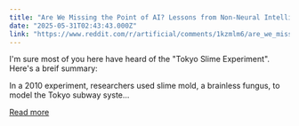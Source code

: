 ```yaml
---
title: "Are We Missing the Point of AI? Lessons from Non-Neural Intelligence Systems"
date: "2025-05-31T02:43:43.000Z"
link: "https://www.reddit.com/r/artificial/comments/1kzmlm6/are_we_missing_the_point_of_ai_lessons_from/"
---
```


I'm sure most of you here have heard of the "Tokyo Slime Experiment".
 Here's a breif summary:
  
In a 2010 experiment, researchers used slime mold, a brainless fungus, to model the Tokyo subway syste...

[Read more](https://www.reddit.com/r/artificial/comments/1kzmlm6/are_we_missing_the_point_of_ai_lessons_from/)
